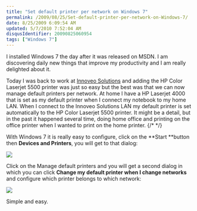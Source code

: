 ```yaml
---
title: "Set default printer per network on Windows 7"
permalink: /2009/08/25/Set-default-printer-per-network-on-Windows-7/
date: 8/25/2009 6:09:54 AM
updated: 5/7/2010 7:52:04 AM
disqusIdentifier: 20090825060954
tags: ["Windows 7"]
---
```

I installed Windows 7 the day after it was released on MSDN. I am discovering daily new things that improve my productivity and I am really delighted about it.

Today I was back to work at [Innoveo Solutions](http://www.innoveo.com/) and adding the HP Color Laserjet 5500 printer was just so easy but the best was that we can now manage default printers per network. At home I have a HP Laserjet 4000 that is set as my default printer when I connect my notebook to my home LAN. When I connect to the Innoveo Solutions LAN my default printer is set automatically to the HP Color Laserjet 5500 printer. It might be a detail, but in the past it happened several time, doing home office and printing on the office printer when I wanted to print on the home printer.
{/* <!-- more --> */}

With Windows 7 it is really easy to configure, click on the **Start **button then **Devices and Printers**, you will get to that dialog:

![](/images/2009/Set-default-printer-per-network-on-Windows-7-1.png)

Click on the Manage default printers and you will get a second dialog in which you can click **Change my default printer when I change networks** and configure which printer belongs to which network:

![](/images/2009/Set-default-printer-per-network-on-Windows-7-2.png)

Simple and easy.
